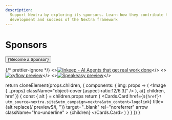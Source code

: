 ```yaml
---
description:
  Support Nextra by exploring its sponsors. Learn how they contribute to the
  development and success of the Nextra framework
---
```



# Sponsors

<div className="mb-12 text-center">
  <Button
    className="mt-3 inline-block !px-6 hover:!no-underline"
    variant="outline"
    href="https://github.com/sponsors/dimaMachina"
    as="a"
    target="_blank"
    rel="noreferrer"
  >
    {'Become a Sponsor'}
  </Button>
</div>

{/* prettier-ignore */}
<Cards num={3}>
<>[![Inkeep - AI Agents that get real work done](../showcase/_logos/inkeep.png)](https://inkeep.com)</>
<>[![xyflow preview](../showcase/_logos/xyflow.png)](https://xyflow.com)</>
<>[![Speakeasy preview](../showcase/_logos/speakeasy.png)](https://speakeasy.com)</>
</Cards>

  return cloneElement(props.children, {
    components: {
      img: props => (
        <Image {...props} className="object-cover [aspect-ratio:12/6.3]" />
      ),
      a({ children, href }) {
        const { alt } = children.props
        return (
          <Cards.Card
            href={`${href}?utm_source=nextra.site&utm_campaign=nextra&utm_content=logolink`}
            title={alt.replace(/ preview$/i, '')}
            target="_blank"
            rel="noreferrer"
            arrow
            className="!no-underline"
          >
            {children}
          </Cards.Card>
        )
      }
    }
  })
}
